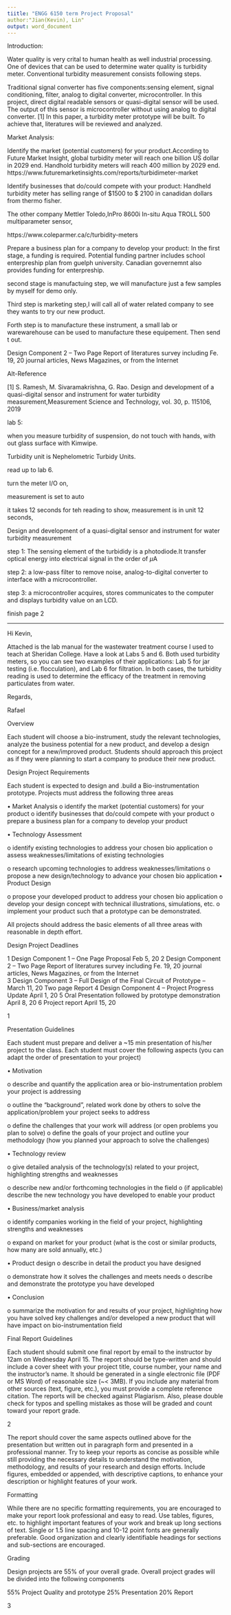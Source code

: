 ```yaml
---
tiitle: "ENGG 6150 term Project Proposal"
author:"Jian(Kevin), Lin"
output: word_document
---
```



Introduction:

Water quality is very crital to human health as well industrial processing. One of devices that can be used to determine water quality is turbidity meter.  Conventional turbidity measurement consists following steps. 

Traditional signal converter has five components:sensing element, signal conditioning, filter, analog to digital converter, microcontroller. In this project, direct digital readable sensors or quasi-digital sensor will be used. The output of this sensor is
microcontroller without using analog to digital converter. [1] In this paper, a turbidity meter prototype will be built. To achieve that, literatures will be reviewed and analyzed.

Market Analysis:

Identify the market (potential customers) for your product.According to Future Market Insight, global turbidity meter will reach one billion US dollar in 2029 end. Handhold turbidity meters will reach 400 million by 2029 end. https://www.futuremarketinsights.com/reports/turbidimeter-market


Identify businesses that do/could compete with your product: 
Handheld turbidity meter has selling range of $1500 to $ 2100 in canadidan dollars from thermo fisher. 

The other company Mettler Toledo,InPro 8600i
In-situ Aqua TROLL 500 multiparameter sensor,

https://www.coleparmer.ca/c/turbidity-meters

Prepare a business plan for a company to develop your product:
In the first stage, a funding is required. Potential funding partner includes school enterpreship plan from guelph
university. Canadian governemnt also provides funding for enterpreship. 



second stage is manufactuing step, we will manufacture just a few samples by myself for demo only. 

Third step is marketing step,I will call all of water related company to see they wants to try our new product. 

Forth step is to manufacture these instrument, a small lab or warewarehouse can be used to manufacture these equipement. Then send t out. 

Design Component 2 – Two Page Report of literatures survey including	Fe. 19, 20
	journal articles, News Magazines, or from the Internet	
	
\newpage


Alt-Reference


[1] S. Ramesh, M. Sivaramakrishna, G. Rao. Design and development of a quasi-digital sensor and instrument for water turbidity measurement,Measurement Science and Technology, vol. 30, p. 115106, 2019 











lab 5:


when you measure turbidity of suspension, do not touch with hands, with out glass surface with Kimwipe. 

Turbidity unit is Nephelometric Turbidy Units. 

read up to lab 6. 

turn the meter I/O on, 

measurement is set to auto

it takes 12 seconds for teh reading to show, measurement is in unit 12 seconds, 



Design and development of a quasi-digital sensor
and instrument for water turbidity measurement

step 1: The sensing element of the turbididy is a photodiode.It transfer optical energy into electrical signal in the order of $\mu$A

step 2: a low-pass filter to remove noise, analog-to-digital converter to interface with a microcontroller. 

step 3: a microcontroller acquires, stores communicates to the computer and displays  turbidity value on an LCD. 

finish page 2

_____________________________________________________



Hi Kevin,

 

Attached is the lab manual for the wastewater treatment course I used to teach at Sheridan College. Have a look at Labs 5 and 6. Both used turbidity meters, so you can see two examples of their applications: Lab 5 for jar testing (i.e. flocculation), and Lab 6 for filtration. In both cases, the turbidity reading is used to determine the efficacy of the treatment in removing particulates from water.

 

Regards,

 

Rafael

 






Overview

Each student will choose a bio-instrument, study the relevant technologies, analyze the business potential for a new product, and develop a design concept for a new/improved product. Students should approach this project as if they were planning to start a company to produce their new product.

Design Project Requirements

Each student is expected to design and .build a Bio-instrumentation prototype. Projects must address the following three areas

• Market Analysis
o identify the market (potential customers) for your product
o identify businesses that do/could compete with your product
o prepare a business plan for a company to develop your product


• Technology Assessment

o identify existing technologies to address your chosen bio application o assess weaknesses/limitations of existing technologies

o research upcoming technologies to address weaknesses/limitations
o propose a new design/technology to advance your chosen bio application
• Product Design

o propose your developed product to address your chosen bio application o develop your design concept with technical illustrations, simulations, etc. o implement your product such that a prototype can be demonstrated.

All projects should address the basic elements of all three areas with reasonable in depth effort.

Design Project Deadlines

1	Design Component 1 – One Page Proposal	Feb 5, 20
2	Design Component 2 – Two Page Report of literatures survey including	Fe. 19, 20
	journal articles, News Magazines, or from the Internet	
3	Design Component 3 – Full Design of the Final Circuit of Prototype –	March 11, 20
	Two page Report	
4	Design Component 4 – Project Progress Update	April 1, 20
5	Oral Presentation followed by prototype demonstration	April 8, 20
6	Project report	April 15, 20




1
 
Presentation Guidelines

Each student must prepare and deliver a ~15 min presentation of his/her project to the class. Each student must cover the following aspects (you can adapt the order of presentation to your project)

• Motivation

o describe and quantify the application area or bio-instrumentation problem your project is addressing

o outline the “background”, related work done by others to solve the application/problem your project seeks to address

o define the challenges that your work will address (or open problems you plan to solve) o define the goals of your project and outline your methodology (how you planned your approach to solve the challenges)

• Technology review

o give detailed analysis of the technology(s) related to your project, highlighting strengths and weaknesses

o describe new and/or forthcoming technologies in the field
o (if applicable) describe the new technology you have developed to enable your product

• Business/market analysis

o identify companies working in the field of your project, highlighting strengths and weaknesses

o expand on market for your product (what is the cost or similar products, how many are sold annually, etc.)

• Product design
o describe in detail the product you have designed

o demonstrate how it solves the challenges and meets needs o describe and demonstrate the prototype you have developed

• Conclusion

o summarize the motivation for and results of your project, highlighting how you have solved key challenges and/or developed a new product that will have impact on bio-instrumentation field

Final Report Guidelines

Each student should submit one final report by email to the instructor by 12am on Wednesday April 15. The report should be type-written and should include a cover sheet with your project title, course number, your name and the instructor’s name. It should be generated in a single electronic file (PDF or MS Word) of reasonable size (~< 3MB). If you include any material from other sources (text, figure, etc.), you must provide a complete reference citation. The reports will be checked against Plagiarism. Also, please double check for typos and spelling mistakes as those will be graded and count toward your report grade.


2
 

The report should cover the same aspects outlined above for the presentation but written out in paragraph form and presented in a professional manner. Try to keep your reports as concise as possible while still providing the necessary details to understand the motivation, methodology, and results of your research and design efforts. Include figures, embedded or appended, with descriptive captions, to enhance your description or highlight features of your work.

Formatting

While there are no specific formatting requirements, you are encouraged to make your report look professional and easy to read. Use tables, figures, etc. to highlight important features of your work and break up long sections of text. Single or 1.5 line spacing and 10-12 point fonts are generally preferable. Good organization and clearly identifiable headings for sections and sub-sections are encouraged.

Grading

Design projects are 55% of your overall grade. Overall project grades will be divided into the following components

55% Project Quality and prototype	25% Presentation	20% Report





































3
